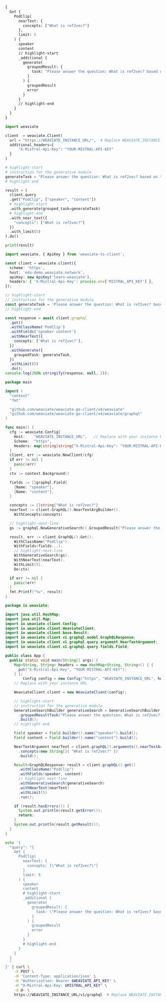 
<Tabs groupId="languages">
<TabItem value="graphql" label="GraphQL">

```graphql
{
  Get {
    PodClip(
      nearText: {
        concepts: ["What is ref2vec?"]
      },
      limit: 5
    ) {
      speaker
      content
      // highlight-start
      _additional {
        generate(
          groupedResult: {
            task: "Please answer the question: What is ref2vec? based on the following search results. IMPORTANT! Please make sure your answer is supported by the information in the search results and provide references to the provided content when possible."
          }
        ) {
          groupedResult
          error
        }
      }
      // highlight-end
    }
  }
}
```

</TabItem>
<TabItem value="py" label="Python">

```python
import weaviate

client  = weaviate.Client(
  url = "https://WEAVIATE_INSTANCE_URL/",  # Replace WEAVIATE_INSTANCE_URL with your instance URL
  additional_headers={
      "X-Mistral-Api-Key": "YOUR-MISTRAL-API-KEY"
  }
)

# highlight-start
# instruction for the generative module
generateTask = "Please answer the question: What is ref2vec? based on the following search results. IMPORTANT! Please make sure your answer is supported by the information in the search results and provide references to the provided content when possible."
# highlight-end

result = (
  client.query
  .get("PodClip", ["speaker", "content"])
  # highlight-start
  .with_generate(grouped_task=generateTask)
  # highlight-end
  .with_near_text({
    "concepts": ["What is ref2vec?"]
  })
  .with_limit(5)
).do()

print(result)
```

</TabItem>
<TabItem value="js" label="JavaScript/TypeScript">

```ts
import weaviate, { ApiKey } from 'weaviate-ts-client';

const client = weaviate.client({
  scheme: 'https',
  host: 'edu-demo.weaviate.network',
  apiKey: new ApiKey('learn-weaviate'),
  headers: { 'X-Mistral-Api-Key': process.env['MISTRAL_API_KEY'] },
});

// highlight-start
// instruction for the generative module
const generateTask = 'Please answer the question: What is ref2vec? based on the following search results. IMPORTANT! Please make sure your answer is supported by the information in the search results and provide references to the provided content when possible.';
// highlight-end

const response = await client.graphql
  .get()
  .withClassName('PodClip')
  .withFields('speaker content')
  .withNearText({
    concepts: ['What is ref2vec?'],
  })
  .withGenerate({
    groupedTask: generateTask,
  })
  .withLimit(5)
  .do();
console.log(JSON.stringify(response, null, 2));
```

</TabItem>
<TabItem value="go" label="Go">

```go
package main

import (
  "context"
  "fmt"

  "github.com/weaviate/weaviate-go-client/v4/weaviate"
  "github.com/weaviate/weaviate-go-client/v4/weaviate/graphql"
)

func main() {
  cfg := weaviate.Config{
    Host:    "WEAVIATE_INSTANCE_URL",   // Replace with your instance URL
    Scheme:  "https",
    Headers: map[string]string{"X-Mistral-Api-Key": "YOUR-MISTRAL-API-KEY"},
  }
  client, err := weaviate.NewClient(cfg)
  if err != nil {
    panic(err)
  }
  ctx := context.Background()

  fields := []graphql.Field{
    {Name: "speaker"},
    {Name: "content"},
  }

  concepts := []string{"What is ref2vec?"}
  nearText := client.GraphQL().NearTextArgBuilder().
    WithConcepts(concepts)

  // highlight-next-line
  gs := graphql.NewGenerativeSearch().GroupedResult("Please answer the question: What is ref2vec? based on the following search results. IMPORTANT! Please make sure your answer is supported by the information in the search results and provide references to the provided content when possible.")

  result, err := client.GraphQL().Get().
    WithClassName("PodClip").
    WithFields(fields...).
    // highlight-next-line
    WithGenerativeSearch(gs).
    WithNearText(nearText).
    WithLimit(5).
    Do(ctx)

  if err != nil {
    panic(err)
  }
  fmt.Printf("%v", result)
}
```

</TabItem>
<TabItem value="java" label="Java">

```java
package io.weaviate;

import java.util.HashMap;
import java.util.Map;
import io.weaviate.client.Config;
import io.weaviate.client.WeaviateClient;
import io.weaviate.client.base.Result;
import io.weaviate.client.v1.graphql.model.GraphQLResponse;
import io.weaviate.client.v1.graphql.query.argument.NearTextArgument;
import io.weaviate.client.v1.graphql.query.fields.Field;

public class App {
  public static void main(String[] args) {
    Map<String, String> headers = new HashMap<String, String>() { {
      put("X-Mistral-Api-Key", "YOUR-MISTRAL-API-KEY");
    } };
        Config config = new Config("https", "WEAVIATE_INSTANCE_URL", headers);
    // Replace with your instance URL

    WeaviateClient client = new WeaviateClient(config);

    // highlight-start
    // instruction for the generative module
    GenerativeSearchBuilder generativeSearch = GenerativeSearchBuilder.builder()
      .groupedResultTask("Please answer the question: What is ref2vec? based on the following search results. IMPORTANT! Please make sure your answer is supported by the information in the search results and provide references to the provided content when possible.")
      .build();
    // highlight-end

    Field speaker = Field.builder().name("speaker").build();
    Field content = Field.builder().name("content").build();

    NearTextArgument nearText = client.graphQL().arguments().nearTextArgBuilder()
      .concepts(new String[]{ "What is ref2vec?" })
      .build();

    Result<GraphQLResponse> result = client.graphQL().get()
      .withClassName("PodClip")
      .withFields(speaker, content)
      // highlight-next-line
      .withGenerativeSearch(generativeSearch)
      .withNearText(nearText)
      .withLimit(5)
      .run();

    if (result.hasErrors()) {
      System.out.println(result.getError());
      return;
    }
    System.out.println(result.getResult());
  }
}
```

</TabItem>
<TabItem value="curl" label="Curl">

```bash
echo '{
  "query": "{
    Get {
      PodClip(
        nearText: {
          concepts: [\"What is ref2vec?\"]
        }
        limit: 5
      ) {
        speaker
        content
        # highlight-start
        _additional {
          generate(
            groupedResult: {
              task: \"Please answer the question: What is ref2vec? based on the following search results. IMPORTANT! Please make sure your answer is supported by the information in the search results and provide references to the provided content when possible.\"
            }
          ) {
            groupedResult
            error
          }
        }
        # highlight-end
      }
    }
  }
  "
}' | curl \
    -X POST \
    -H 'Content-Type: application/json' \
    -H "Authorization: Bearer $WEAVIATE_API_KEY" \
    -H "X-Mistral-Api-Key: $MISTRAL_API_KEY" \
    -d @- \
    https://WEAVIATE_INSTANCE_URL/v1/graphql  # Replace WEAVIATE_INSTANCE_URL with your instance URL
```

</TabItem>
</Tabs>
